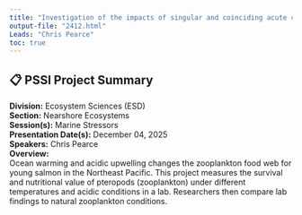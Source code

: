 ```yaml
---
title: "Investigation of the impacts of singular and coinciding acute climate stressors on the nutritional quality of the pteropod Limacina helicina, a juvenile Pacific salmon dietary species"
output-file: "2412.html"
Leads: "Chris Pearce"
toc: true
---
```


## 📋 PSSI Project Summary

**Division:** Ecosystem Sciences (ESD)  
**Section:** Nearshore Ecosystems  
**Session(s):** Marine Stressors  
**Presentation Date(s):** December 04, 2025  
**Speakers:** Chris Pearce  
**Overview:**  
Ocean warming and acidic upwelling changes the zooplankton food web for young salmon in the Northeast Pacific. This project measures the survival and nutritional value of pteropods (zooplankton) under different temperatures and acidic conditions in a lab. Researchers then compare lab findings to natural zooplankton conditions.   


